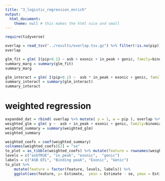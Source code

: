 ```yaml
---
title: "3_logistic_regression_enrich"
output:
  html_document:
    theme: null # this makes the html nice and small
---
```


```r
require(tidyverse)

overlap = read_tsv("../results/overlap.tsv.gz") %>% filter(!is.na(pip))
overlap
```

```r
glm_fit = glm( I(pip>0.1) ~ asb + exonic + in_peak + genic, family=binomial, data = overlap)
summary_marg = summary(glm_fit)
summary_marg
```

```r
glm_interact = glm( I(pip>0.1) ~  asb * in_peak + exonic + genic, family=binomial, data = overlap)
summary_interact = summary(glm_interact)
summary_interact
```

# weighted regression

```r
expanded_dat = rbind( overlap %>% mutate( y = 1, w = pip ), overlap %>% mutate( y = 0, w = 1-pip ) )
weighted_glm = glm( y ~  asb + in_peak + exonic + genic, family=binomial, data = expanded_dat, weights = w)
weighted_summary = summary(weighted_glm)
weighted_summary
```

```r
weighted_coefs = coef(weighted_summary)
colnames(weighted_coefs)[2] = "se"
to_plot = as_tibble(weighted_coefs) %>% mutate(feature = rownames(weighted_coefs)) %>% filter(feature != "(Intercept)")
levels = c("asbTRUE", "in_peak", "exonic",  "genic")
labels = c("ASB QTL", "Binding peak", "Exonic", "Genic")
to_plot %>% 
    mutate(feature = factor(feature, levels, labels)) %>% 
    ggplot(aes(feature, y= Estimate,  ymin = Estimate - se, ymax = Estimate + se)) + geom_point() + geom_errorbar() + coord_flip() + xlab(NULL) + expand_limits(y=0) + ylab("Logistic regression coefficient")
```


